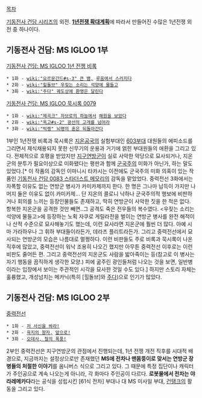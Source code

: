 [[목차]]

[[기동전사 건담 시리즈]]의 외전. '''[[1년전쟁 확대계획]]'''에 따라서 만들어진 수많은 1년전쟁 외전 중 하나이다.

== 기동전사 건담: MS IGLOO 1부 ==
[[기동전사 건담: MS IGLOO 1년 전쟁 비록]]
 * 1화 - [[wiki:"요르문간드#s-3" 큰 뱀,]] [[루움 전역|루움에서 스러지다]]
 * 2화 - [[wiki:"힐돌브" 우짖는 소리는 석양에 물들고]]
 * 3화 - [[wiki:"주다" 궤도상에 환영은 달린다]]
[[기동전사 건담: MS IGLOO 묵시록 0079]]
 * 1화 - [[wiki:"제곡크" 자브로의 하늘에서]] [[노인과 바다|해원을 보았다]]
 * 2화 - [[wiki:"옥고#s-2" 광선의 고개를 넘어라]]
 * 3화 - [[wiki:"빅랭" 뇌명의 혼은 되돌아간다]]

1부인 1년전쟁 비록과 묵시룩은 [[지온공국]]의 실험부대인 [[603부대]] 대원들의 에피소드를 그리면서 제식채용되지 못한 신무기의 운용과 거기에 얽힌 부대원들의 애환을 그리고 있다. 전체적으로 호평을 받았지만 [[지구연방군]]이 실로 사악한 악당으로 묘사되거나, 지온군의 분투가 필요이상으로 미화됐다는 평판과 함께 [[군국주의]] 미화가 아닌가, 하는 말도 있었다.[* 이 작품의 감독인 이마니시 타카시는 이전에도 군국주의 미화 의혹이 있는 작품인 [[기동전사 건담 0083 스타더스트 메모리]]의 감독을 맡았었다. 중력전선 3화에서는 자폭할 이유도 없는 연방군 병사가 카미카제까지 한다. 한 명은 그나마 납득이 가지만 나머지 둘은 이유도 없이 카미카제... 단 지온의 콜로니 낙하나 군국주의적 행보에 비판하거나 회의를 느끼는 등장인물들도 존재하고, 딱히 연방군이 사악한 짓을 한 적은 없다. 항복한 지온군을 공격한 것만 빼면..그 공격도 죽은 전우들의 복수였다. <우짖는 소리는 석양에 물들고>에 등장하는 노획 자쿠로 게릴라전을 벌이는 연방군 병사를 완전 해적이나 산적 수준으로 묘사해놓기도 했는데, 이런 묘사라면 지온군에 훨씬 더 많다. 아예 시마 가라하우나 그 휘하 부대들이라든가, 데라즈 플리트라든가. 그리고 중력전선에서 묘사되는 연방군의 모습은 나름대로 멀쩡하다. 이런 비판들도 주로 비록과 묵시록이 나온 직후에 많았고, 중력전선이 워낙 조용히 나오긴 했지만 아무튼 중력전선 이후로는 이런 비판도 줄어든 편. 그리고 중력전선의 지온군도 사람을 밟아죽이는 등(참고로 이 병사는 자기 행동을 끔직하게 생각한 모양.) 피에 굶주린 광인들처럼 나오는 것을 보면, 일반병이라는 입장에서 보이는 주관적인 시각을 묘사한 것일 수도 있다.] 하지만 스토리 자체는 훌륭했고, 개성넘치는 메카닉(특히 [힐돌브]와 [[주다]])으로 인기가 많았다.

== 기동전사 건담: MS IGLOO 2부 ==
[[중력전선]]
 * 1화 - [[리지나 (기동전사 건담)|저 사신을 쏴라!]]
 * 2화 - [[61식 전차#s-2|육지의 왕자,]] [[모비 딕|앞으로!]]
 * 3화 - [[육전 강습형 건탱크|오데사, 철의 폭풍!]]

2부인 중력전선은 지구연방군의 관점에서 진행되는데, 1년 전쟁 개전 직후를 시대적 배경으로, 지금까지는 설정상으로만 존재했던 '''MS에 전차나 맨몸뚱이로 맞서는 연방군 장병들의 처절한 이야기'''를 옴니버스 식으로 그리고 있다. 그 때문에 특정 집단이나 캐릭터가 주인공으로 계속 나오는게 아니라, 각 화마다 주인공이 다르다. '''로봇물에서 전차는 야라레메카다'''라는 공식을 성립시킨 [61식 전차] 부대나 대 MS 미사일 부대, [[건탱크]]의 활동을 그리고 있다.
